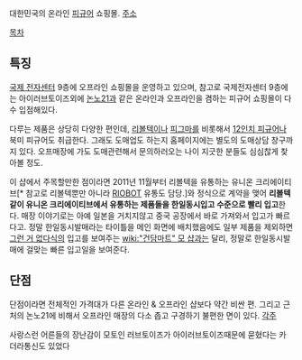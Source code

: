 대한민국의 온라인 [[피규어]] 쇼핑몰. [http://ilovetoyz.co.kr/shop/main/index.php 주소] 

[[목차]]
== 특징 ==
[[국제 전자센터]] 9층에 오프라인 쇼핑몰을 운영하고 있으며, 참고로 국제전자센터 9층에는 아이러브토이즈외에 [[논노21]]과 같은 온라인과 오프라인을 겸하는 피규어 쇼핑몰이 다수 입점해있다.

다루는 제품은 상당히 다양한 편인데, [[리볼텍]]이나 [[피그마]]를 비롯해서 [[12인치 피규어]]나 북미 피규어도 취급한다. 그래도 도매업도 하는지 홈페이지에는 별도의 도매상담 창구까지 있다. 오프매장에 가도 도매관련해서 문의하러오는 나이 지긋한 분들도 심심찮게 찾아볼 정도.

이 샵에서 주목할만한 점이라면 2011년 11월부터 리볼텍을 유통하는 유니온 크리에이티브[* 참고로 리볼텍뿐만 아니라 [[RIOBOT]] 유통도 담당.]와 정식으로 계약을 맺어 '''리볼텍같이 유니온 크리에이티브에서 유통하는 제품들을 한일동시입고 수준으로 빨리 입고'''한다. 매장 이야기로는 아예 일본을 거치지않고 중국 공장에서 바로 가져와서 입고가 빠르다고. 정말 한일동시발매라는 타이틀을 메인 화면에 배치했음에도 일부 제품을 제외하면 [[그런 거 없다]]식의 입고를 보여주는 [[wiki:"건담마트" 모 샵]]과는 달리, 정말로 한일동시발매에 걸맞는 빠른 입고일을 보여준다.  

== 단점 ==
단점이라면 전체적인 가격대가 다른 온라인 & 오프라인 샵보다 약간 비싼 편. 그리고 근처의 논노21에 비해서 오프라인 매장의 다소 좁고 구경하기 불편한 면이 있다.
[[각주]]


사랑스런 어른들의 장난감이 모토인 러브토이즈가 아이러브토이즈때문에 묻혔다는 카더라통신도 있었다
